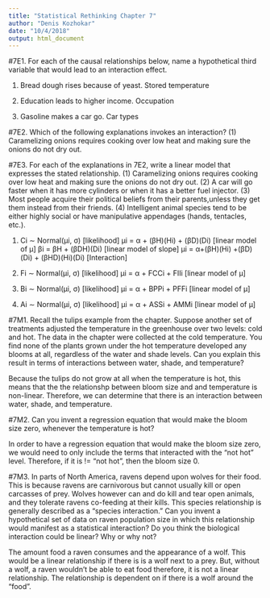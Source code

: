 ```yaml
---
title: "Statistical Rethinking Chapter 7"
author: "Denis Kozhokar"
date: "10/4/2018"
output: html_document
---
```


#7E1. For each of the causal relationships below, name a hypothetical third variable that would lead to an interaction effect.

(1) Bread dough rises because of yeast.
Stored temperature

(2) Education leads to higher income.
Occupation

(3) Gasoline makes a car go.
Car types 

#7E2. Which of the following explanations invokes an interaction?
(1) Caramelizing onions requires cooking over low heat and making sure the onions do not dry out.

#7E3. For each of the explanations in 7E2, write a linear model that expresses the stated relationship.
(1) Caramelizing onions requires cooking over low heat and making sure the onions do not dry out.
(2) A car will go faster when it has more cylinders or when it has a better fuel injector.
(3) Most people acquire their political beliefs from their parents,unless they get them instead
from their friends.
(4) Intelligent animal species tend to be either highly social or have manipulative appendages
(hands, tentacles, etc.).

(1)
Ci ∼ Normal(μi, σ)                              [likelihood]
μi = α + (βH)(Hi) + (βD)(Di)                    [linear model of μ]
βi = βH + (βDH)(Di)                             [linear model of slope]
μi = α+(βH)(Hi) +(βD)(Di) + (βHD)(Hi)(Di)       [Interaction]

(2)
Fi ∼ Normal(μi, σ)                              [likelihood]
μi = α + FCCi + FIIi                            [linear model of μ]

(3)
Bi ∼ Normal(μi, σ)                              [likelihood]
μi = α + BPPi + PFFi                            [linear model of μ]

(4)
Ai ∼ Normal(μi, σ)                              [likelihood]
μi = α + ASSi + AMMi                            [linear model of μ]

#7M1. Recall the tulips example from the chapter. Suppose another set of treatments adjusted the temperature in the greenhouse over two levels: cold and hot. The data in the chapter were collected at the cold temperature. You find none of the plants grown under the hot temperature developed any blooms at all, regardless of the water and shade levels. Can you explain this result in terms of interactions between water, shade, and temperature?

Because the tulips do not grow at all when the temperature is hot, this means that the the relationshp between bloom size and and temperature is non-linear.
Therefore, we can determine that there is an interaction between water, shade, and temperature.

#7M2. Can you invent a regression equation that would make the bloom size zero, whenever the temperature is hot?

In order to have a regression equation that would make the bloom size zero, we would need to only include the terms that interacted with the "not hot" level. Therefore, if it is  != "not hot", then the bloom size 0.

#7M3. In parts of North America, ravens depend upon wolves for their food. This is because ravens are carnivorous but cannot usually kill or open carcasses of prey. Wolves however can and do kill and tear open animals, and they tolerate ravens co-feeding at their kills. This species relationship is generally described as a “species interaction.” Can you invent a hypothetical set of data on raven population size in which this relationship would manifest as a statistical interaction? Do you think the biological interaction could be linear? Why or why not?

The amount food a raven consumes and the appearance of a wolf. This would be a linear relationship if there is is a wolf next to a prey. But, without a wolf, a raven wouldn't be able to eat food therefore, it is not a linear relationship. The relationship is dependent on if there is a wolf around the "food".

